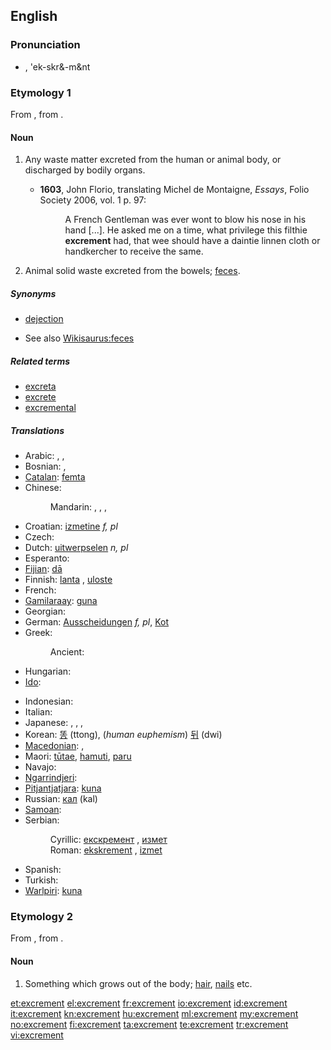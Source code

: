 ==English==

===Pronunciation===
* {{IPA|/ˈɛkskɹəmənt/}}, 'ek-skr&-m&nt

===Etymology 1===
From {{etyl|la}} {{term|excrementum|excrēmentum|lang=la}}, from {{term|excernere||to excrete|lang=la}}.

====Noun====
{{en-noun}}

# {{archaic}} Any waste matter excreted from the human or animal body, or discharged by bodily organs.
#* '''1603''', John Florio, translating Michel de Montaigne, ''Essays'', Folio Society 2006, vol. 1 p. 97:
#*: A French Gentleman was ever wont to blow his nose in his hand [...].  He asked me on a time, what privilege this filthie '''excrement''' had, that wee should have a daintie linnen cloth or handkercher to receive the same.
# {{context|now|_|specifically}} Animal solid waste excreted from the bowels; [[feces]].

=====Synonyms=====
* {{rfv-sense|I've never heard of excrement being a synonym for dejection}} [[dejection]]
* See also [[Wikisaurus:feces]]

=====Related terms=====
* [[excreta]]
* [[excrete]]
* [[excremental]]

=====Translations=====
{{trans-top|animal solid waste}}
* Arabic: {{t|ar|غائط|m|tr=ghā'iT}},  {{t|ar|براز|m|tr=birāz}},  {{t|ar|خراء|m|tr=khirāʼ}}
* Bosnian: {{t-|bs|ekskrement|m}}, {{t-|bs|izmet|m}}
* [[Catalan]]: [[femta]] {{f}}
* Chinese:
*: Mandarin: {{t-|cmn|大便|tr=dàbiàn|sc=Hani}},  {{t-|cmn|屎|tr=shǐ|sc=Hani}},  {{t-|cmn|糞|sc=Hani}},  {{t-|cmn|粪|tr=fèn|sc=Hani}}
* Croatian: [[izmetine]] ''f, pl''
* Czech: {{t-|cs|výkal|m}}
* Dutch: [[uitwerpselen]] ''n, pl''
* Esperanto: {{t|eo|feko}}
* [[Fijian]]: [[dā]]
* Finnish: [[lanta]] {{italbrac|animal excrement}}, [[uloste]] {{italbrac|human excrement}}
* French: {{t+|fr|excrément|m}}
* [[Gamilaraay]]: [[guna]]
* Georgian: {{t|ka|ექსკრემენტები|tr=ek'skrementebi|sc=Geor|xs=Georgian}}
* German: [[Ausscheidungen]] ''f, pl'', [[Kot]] {{m}}
* Greek: {{t|el|περίττωμα |n|tr=períttoma|sc=Grek}}
*: Ancient: {{tø|grc|σκῶρ|n|tr=skỗr|sc=polytonic}}
* Hungarian: {{t+|hu|ürülék}}
* [[Ido]]: {{t+|io|exkremento|xs=Ido}}
{{trans-mid}}
* Indonesian: {{t+|id|tahi|xs=Indonesian}}
* Italian: {{t+|it|escremento|m}}
* Japanese: {{t-|ja|大便|tr=daiben}},  {{t|ja|うんこ|tr=unko}},  {{t+|ja|糞|tr=くそ, kuso}},  {{t-|ja|ふん|tr=fun}}
* Korean: [[똥]] (ttong), (''human euphemism'') [[뒤]] (dwi)
* [[Macedonian]]: {{t-|mk|измет|m|tr=ízmet}},  {{t-|mk|екскремент|m|tr=ekskremént}}
* Maori: [[tūtae]], [[hamuti]], [[paru]]
* Navajo: {{tø|nv|chąąʼ}}
* [[Ngarrindjeri]]: {{tø|nay|kunar}}
* [[Pitjantjatjara]]: [[kuna]]
* Russian: [[кал]] (kal) {{m}}
* [[Samoan]]: {{t-|sm|tae|xs=Samoan}}
* Serbian:
*: Cyrillic: [[екскремент#Serbian|екскремент]] {{m}}, [[измет#Serbian|измет]] {{m}}
*: Roman: [[ekskrement#Serbian|ekskrement]] {{m}}, [[izmet#Serbian|izmet]] {{m}}
* Spanish: {{t+|es|excremento|m}}
* Turkish: {{t+|tr|dışkı}}
* [[Warlpiri]]: [[kuna]]
{{trans-bottom}}

===Etymology 2===
From {{etyl|la}} {{term|excrementum|excrēmentum}}, from {{term|excrescere|excrēscere|to grow out}}.

====Noun====
{{en-noun}}

# {{obsolete}} Something which grows out of the body; [[hair]], [[nails]] etc.

[[et:excrement]]
[[el:excrement]]
[[fr:excrement]]
[[io:excrement]]
[[id:excrement]]
[[it:excrement]]
[[kn:excrement]]
[[hu:excrement]]
[[ml:excrement]]
[[my:excrement]]
[[no:excrement]]
[[fi:excrement]]
[[ta:excrement]]
[[te:excrement]]
[[tr:excrement]]
[[vi:excrement]]